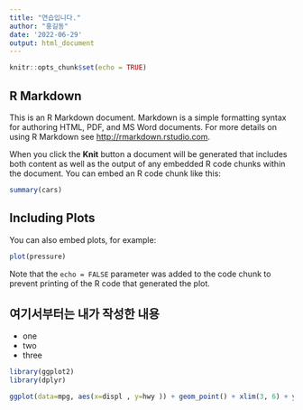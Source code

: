 ```yaml
---
title: "연습입니다."
author: "홍길동"
date: '2022-06-29'
output: html_document
---
```


```r
knitr::opts_chunk$set(echo = TRUE)
```

## R Markdown

This is an R Markdown document. Markdown is a simple formatting syntax for authoring HTML, PDF, and MS Word documents. For more details on using R Markdown see <http://rmarkdown.rstudio.com>.

When you click the **Knit** button a document will be generated that includes both content as well as the output of any embedded R code chunks within the document. You can embed an R code chunk like this:

```r
summary(cars)
```

## Including Plots

You can also embed plots, for example:

```r
plot(pressure)
```

Note that the `echo = FALSE` parameter was added to the code chunk to prevent printing of the R code that generated the plot.


## 여기서부터는 내가 작성한 내용
+ one
+ two
+ three

```r
library(ggplot2)
library(dplyr)

ggplot(data=mpg, aes(x=displ , y=hwy )) + geom_point() + xlim(3, 6) + ylim(10, 30)
```

